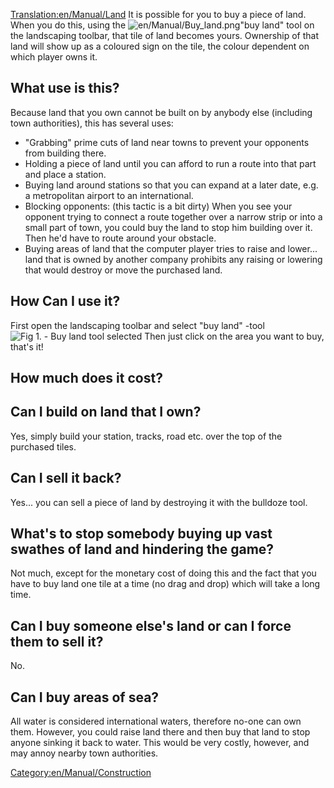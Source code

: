 [[Translation:en/Manual/Land]]
It is possible for you to buy a piece of land.  When you do this, using the [[File:en/Manual/Buy land.png]]"buy land" tool on the landscaping toolbar, that tile of land becomes yours.  Ownership of that land will show up as a coloured sign on the tile, the colour dependent on which player owns it.

==What use is this?==
Because land that you own cannot be built on by anybody else (including town authorities), this has several uses:

*"Grabbing" prime cuts of land near towns to prevent your opponents from building there.
*Holding a piece of land until you can afford to run a route into that part and place a station.
*Buying land around stations so that you can expand at a later date, e.g. a metropolitan airport to an international.
*Blocking opponents: (this tactic is a bit dirty) When you see your opponent trying to connect a route together over a narrow strip or into a small part of town, you could buy the land to stop him building over it.  Then he'd have to route around your obstacle.
*Buying areas of land that the computer player tries to raise and lower... land that is owned by another company prohibits any raising or lowering that would destroy or move the purchased land.

==How Can I use it?==

First open the landscaping toolbar and select "buy land" -tool
[[File:en/Manual/Landscaping.png|center|frame|Fig 1. - Buy land tool selected]]
Then just click on the area you want to buy, that's it!

==How much does it cost?==

==Can I build on land that I own?==
Yes, simply build your station, tracks, road etc. over the top of the purchased tiles.

==Can I sell it back?==
Yes... you can sell a piece of land by destroying it with the bulldoze tool.

==What's to stop somebody buying up vast swathes of land and hindering the game?==
Not much, except for the monetary cost of doing this and the fact that you have to buy land one tile at a time (no drag and drop) which will take a long time.

==Can I buy someone else's land or can I force them to sell it?==
No.

==Can I buy areas of sea?==
All water is considered international waters, therefore no-one can own them.  However, you could raise land there and then buy that land to stop anyone sinking it back to water.  This would be very costly, however, and may annoy nearby town authorities.

[[Category:en/Manual/Construction]]
